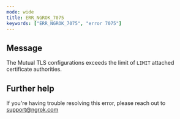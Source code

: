 ```yaml
---
mode: wide
title: ERR_NGROK_7075
keywords: ["ERR_NGROK_7075", "error 7075"]
---
```


## Message

The Mutual TLS configurations exceeds the limit of `LIMIT` attached certificate authorities.

## Further help

If you're having trouble resolving this error, please reach out to [support@ngrok.com](mailto:support@ngrok.com?subject=Help%20with%20ERR_NGROK_7075)
